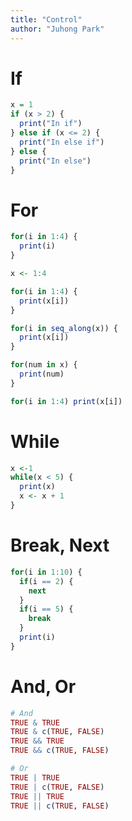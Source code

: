 ```yaml
---
title: "Control"
author: "Juhong Park"
---
```


# If
```r
x = 1
if (x > 2) {
  print("In if")
} else if (x <= 2) {
  print("In else if")
} else {
  print("In else")
}
```

# For
```r
for(i in 1:4) {
  print(i)
}

x <- 1:4

for(i in 1:4) {
  print(x[i])
}

for(i in seq_along(x)) {
  print(x[i])
}

for(num in x) {
  print(num)
}

for(i in 1:4) print(x[i])
```

# While
```r
x <-1
while(x < 5) {
  print(x)
  x <- x + 1
}
```

# Break, Next
```r
for(i in 1:10) {
  if(i == 2) {
    next
  }
  if(i == 5) {
    break
  }
  print(i)
}
```

# And, Or
```r
# And
TRUE & TRUE
TRUE & c(TRUE, FALSE)
TRUE && TRUE
TRUE && c(TRUE, FALSE)

# Or
TRUE | TRUE
TRUE | c(TRUE, FALSE)
TRUE || TRUE
TRUE || c(TRUE, FALSE)
```